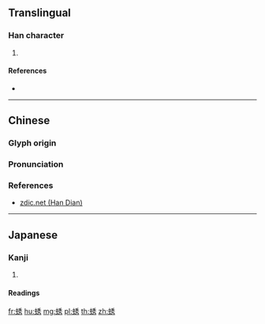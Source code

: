 {{character info/new}}
==Translingual==

===Han character===
{{Han char|rn=142|rad=虫|as=07|sn=13|four=|canj=LIHDS|ids=⿰虫秀}}

# {{defn|Han|sort=虫07}}

====References====
* {{Han ref|kx=1085.080|dkj=33116|dj=1552.150|hdz=42856.100|uh=870F|ud=34575}}

----

==Chinese==
{{zh-forms}}

===Glyph origin===
{{Han etym}}

===Pronunciation===
{{zh-pron
|m=yǒu
}}

===References===
* [http://www.zdic.net/z/23/js/870F.htm zdic.net (Han Dian)]

----

==Japanese==

===Kanji===
{{ja-kanji|grade=|rs=虫07}}

# {{defn|lang=ja|sort=虫07}}

====Readings====
{{ja-readings|goon=[[ゆ]] (yu)|kanon=[[ゆう]] (yū)|kun=[[かげろう]] (kagerō)}}

[[fr:蜏]]
[[hu:蜏]]
[[mg:蜏]]
[[pl:蜏]]
[[th:蜏]]
[[zh:蜏]]